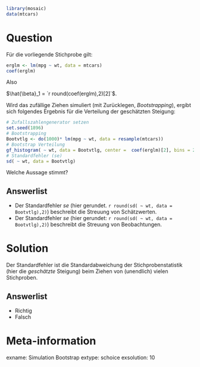 ```r
library(mosaic)
data(mtcars)
```

Question
========

Für die vorliegende Stichprobe gilt:

```r
erglm <- lm(mpg ~ wt, data = mtcars)
coef(erglm)
```

Also 

$\hat{\beta}_1 = `r round(coef(erglm),2)[2]`$.

Wird das zufällige Ziehen simuliert (mit Zurücklegen, *Bootstrapping*), ergibt sich folgendes Ergebnis für die Verteilung der geschätzten Steigung:

```r
# Zufallszahlengenerator setzen
set.seed(1896)
# Bootstrapping
Bootvtlg <- do(1000)* lm(mpg ~ wt, data = resample(mtcars))
# Bootstrap Verteilung
gf_histogram( ~ wt, data = Bootvtlg, center =  coef(erglm)[2], bins = 21)
# Standardfehler (se)
sd( ~ wt, data = Bootvtlg)
```

Welche Aussage stimmt?

Answerlist
----------
* Der Standardfehler $se$ (hier gerundet. `r round(sd( ~ wt, data = Bootvtlg),2)`) beschreibt die Streuung von Schätzwerten.
* Der Standardfehler $se$ (hier gerundet: `r round(sd( ~ wt, data = Bootvtlg),2)`) beschreibt die Streuung von Beobachtungen.

Solution
========

Der Standardfehler ist die Standardabweichung der Stichprobenstatistik (hier die *geschätzte* Steigung) beim Ziehen von (unendlich) vielen Stichproben.

Answerlist
----------
* Richtig
* Falsch


Meta-information
================
exname: Simulation Bootstrap
extype: schoice
exsolution: 10